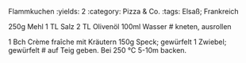Flammkuchen
:yields: 2
:category: Pizza & Co.
:tags: Elsaß; Frankreich

250g Mehl
1 TL Salz
2 TL Olivenöl
100ml Wasser
# kneten, ausrollen

1 Bch Crème fraîche mit Kräutern
150g Speck; gewürfelt
1 Zwiebel; gewürfelt
# auf Teig geben. Bei 250 °C 5-10m backen.


